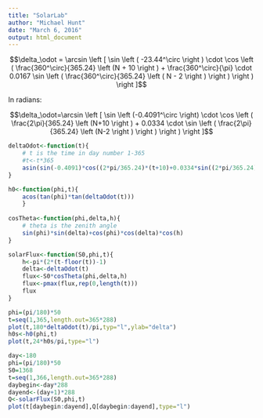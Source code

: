 ```yaml
---
title: "SolarLab"
author: "Michael Hunt"
date: "March 6, 2016"
output: html_document
---
```


$$\delta_\odot = \arcsin \left [ \sin \left ( -23.44^\circ \right ) \cdot \cos \left ( \frac{360^\circ}{365.24} \left (N + 10 \right ) + \frac{360^\circ}{\pi} \cdot 0.0167 \sin \left ( \frac{360^\circ}{365.24} \left ( N - 2 \right ) \right ) \right ) \right ]$$

In radians:

$$\delta_\odot=\arcsin \left [ \sin \left (-0.4091^\circ \right) \cdot \cos \left ( \frac{2\pi}{365.24} \left (N+10 \right ) + 0.0334 \cdot \sin \left ( \frac{2\pi}{365.24} \left (N-2 \right ) \right ) \right ) \right ]$$


```r
deltaOdot<-function(t){
    # t is the time in day number 1-365
    #t<-t*365
    asin(sin(-0.4091)*cos((2*pi/365.24)*(t+10)+0.0334*sin((2*pi/365.24)*(t-2))))
}

h0<-function(phi,t){
    acos(tan(phi)*tan(deltaOdot(t)))
    }
    
cosTheta<-function(phi,delta,h){
    # theta is the zenith angle
    sin(phi)*sin(delta)+cos(phi)*cos(delta)*cos(h)
}

solarFlux<-function(S0,phi,t){
    h<-pi*(2*(t-floor(t))-1)
    delta<-deltaOdot(t)
    flux<-S0*cosTheta(phi,delta,h)
    flux<-pmax(flux,rep(0,length(t)))
    flux
}
```


```r
phi=(pi/180)*50
t=seq(1,365,length.out=365*288)
plot(t,180*deltaOdot(t)/pi,typ="l",ylab="delta")
h0s<-h0(phi,t)
plot(t,24*h0s/pi,type="l")
```

```r
day<-180
phi=(pi/180)*50
S0=1368
t=seq(1,366,length.out=365*288)
daybegin<-day*288
dayend<-(day+1)*288
Q<-solarFlux(S0,phi,t)
plot(t[daybegin:dayend],Q[daybegin:dayend],type="l")
```

